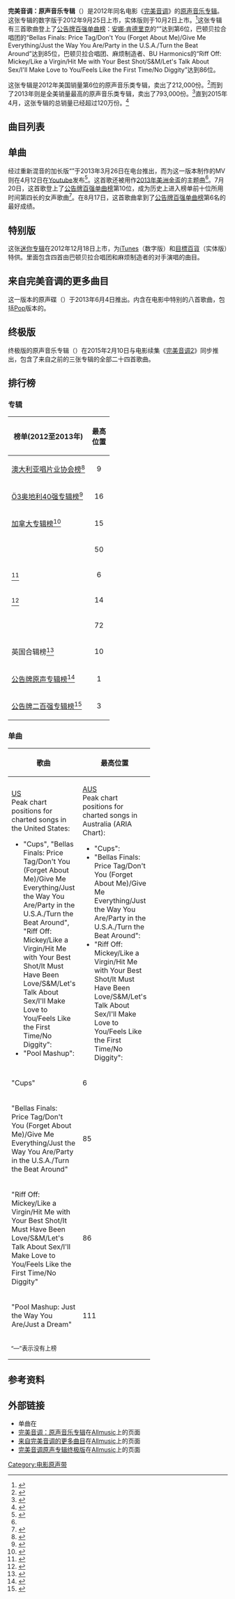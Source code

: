 {{noteTA
| T = zh-cn:完美音调 (原声带); zh-tw:歌喉讚 (原聲帶); zh-hk:辣妹合唱團 (原聲帶);
| 1 = zh-cn:安娜·肯德里克; zh-tw:安娜·坎卓克; zh-hk:安娜·姬妲妮;
| 2 = zh-cn:迈克尔·杰克逊; zh-tw:麥可·傑克森; zh-hk:米高·積遜; zh-sg:麦克·杰森;
| 3 = zh-hans:布鲁諾·马尔斯; zh-tw:布魯諾·馬爾斯; zh-hk:布魯諾·馬斯;
| 4 = zh-hk:基斯杜菲·碧加;zh-hans:克里斯托弗·贝克;zh-tw:克里斯多夫·貝克;
| 5 = zh-hk:施佳拿·艾斯汀;zh-cn:斯盖拉·阿斯丁;zh-tw:史蓋勒·奧斯丁;
| 7 = zh-hk:完美巨聲幫;zh-cn:完美音调2;zh-tw:歌喉讚2;
| 8 = zh-hk:辣妹合唱團;zh-cn:完美音调;zh-tw:歌喉讚;
}}
{{Infobox album
| name     = 完美音调：原声音乐专辑
| type     = [[電影原聲帶|電影原聲帶]]
| artist   = 群星
| cover    = Pitch Perfect Original Motion Picture Soundtrack Cover.png
| released = 2012年9月25日
| recorded = 
| genre    = {{flatlist|
* [[无伴奏合唱|无伴奏合唱]]
* [[流行_(音乐类型)|流行乐]]
}}
| length   = 30:50
| label    = [[环球唱片|环球唱片]]
| misc     = {{單曲
  | type          = Soundtrack
  | name          = 完美音调：原声音乐专辑
  | single1       = {{tsl|en|Cups (song)|Cups (歌曲)|Cups}}
  | single1date   = 2013年3月26日<ref name="allaccess.com">{{cite web |url=http://www.allaccess.com/top40-mainstream/future-releases |title=Top 40/Mainstream Future Releases - Mainstream Hit Songs Being Released and Their Release Dates |work=allaccess.com |accessdate=2013年3月15日 |archiveurl=https://www.webcitation.org/5yzHsSN4E?url=http://www.allaccess.com/top40-mainstream/future-releases |archivedate=2011年5月27日 |deadurl=yes }}</ref>
  }}
}}
'''完美音调：原声音乐专辑'''（{{lang-en|''Pitch Perfect: Original Motion Picture Soundtrack''}}）是2012年同名电影《[[完美音调|完美音调]]》的[[原声音乐|原声音乐]][[音乐专辑|专辑]]。这张专辑的数字版于2012年9月25日上市，实体版则于10月2日上市。<ref name="ost">{{cite web |url=http://www.pitchperfectmovie.com/pdf/soundtrack.pdf |title=Pitch Perfect Track List |publisher=Universal Studios |accessdate=2012年9月16日 |deadurl=yes |archiveurl=https://web.archive.org/web/20120920043529/http://www.pitchperfectmovie.com/pdf/soundtrack.pdf |archivedate=2012年9月20日 }}</ref>这张专辑有三首歌曲登上了[[公告牌百强单曲榜|公告牌百强单曲榜]]：[[安娜·肯德里克|安娜·肯德里克]]的“{{tsl|en|Cups (song)|Cups (歌曲)|Cups}}”达到第6位，巴顿贝拉合唱团的“Bellas Finals: Price Tag/Don't You (Forget About Me)/Give Me Everything/Just the Way You Are/Party in the U.S.A./Turn the Beat Around”达到85位，巴顿贝拉合唱团、麻烦制造者、BU Harmonics的“Riff Off: Mickey/Like a Virgin/Hit Me with Your Best Shot/S&M/Let's Talk About Sex/I'll Make Love to You/Feels Like the First Time/No Diggity”达到86位。

这张专辑是2012年美国销量第6位的原声音乐类专辑，卖出了212,000份。<ref>{{cite news |url=http://music.yahoo.com/blogs/music-news/top-10-soundtracks-2013-225612470.html |title=The Top 10 Soundtracks of 2013 |author=Paul Grein |date=2014年1月2日 |work=Chart Watch |publisher=Yahoo |accessdate=2017年1月15日 |archive-date=2014年1月5日 |archive-url=https://web.archive.org/web/20140105114804/http://music.yahoo.com/blogs/music-news/top-10-soundtracks-2013-225612470.html |dead-url=no }}</ref>而到了2013年则是全美销量最高的原声音乐类专辑，卖出了793,000份。<ref name="sales 2013">{{cite news |url=http://music.yahoo.com/blogs/music-news/chart-watch-top-10-albums-songs-2013-184702481.html |title=The Top 10 Albums and Songs of 2013 |author=Paul Grein |date=2014年1月2日 |work=Chart Watch |publisher=Yahoo |accessdate=2017年1月15日 |archive-date=2014年10月10日 |archive-url=https://web.archive.org/web/20141010225543/https://music.yahoo.com/blogs/music-news/chart-watch-top-10-albums-songs-2013-184702481.html |dead-url=no }}</ref>直到2015年4月，这张专辑的总销量已经超过120万份。<ref name=us_sales>{{cite web |url=http://www.billboard.com/articles/columns/pop-shop/6538822/soundtracks-revival-furious-7-analysis |title=Why Are Soundtracks Suddenly Back? Because They're Better Than Ever |last=Lipshutz |first=Jason |work=[[告示牌_(雜誌)|Billboard]] |publisher=[[Prometheus_Global_Media|Prometheus Global Media]] |date=2015年4月21日 |accessdate=2015年4月21日 |archive-date=2015年4月22日 |archive-url=https://web.archive.org/web/20150422104419/http://www.billboard.com/articles/columns/pop-shop/6538822/soundtracks-revival-furious-7-analysis |dead-url=no }}</ref>

==曲目列表==
{{tracklist
| extra_column    = 演奏者
| title1 = {{tsl|en|Don't Stop the Music (Rihanna song)|Don't Stop the Music (蕾哈娜歌曲)|Don't Stop the Music}}
| writer1={{flatlist|
* [[迈克尔·杰克逊|迈克尔·杰克逊]]
* {{tsl|en|Mikkel Eriksen|米克尔·埃里克森}}
* 托尔·赫曼森（Tor Hermansen）
* 塔瓦娜·达布尼（Tawanna Dabney）
}}
| extra1=麻烦制造者
|length1=3:06
|title2={{tsl|en|Let It Whip|Let It Whip}}
| writer2={{flatlist|
* 雷吉·安德鲁斯（Reggie Andrews）
* {{tsl|en|Leon "Ndugu" Chancler|里昂·钱德勒}}
}}
| extra2=麻烦制造者
|length2=2:25
|title3={{tsl|en|Since U Been Gone|Since U Been Gone}}
| writer3={{flatlist|
* {{tsl|en|Max Martin|麦克斯·马丁}}
* {{tsl|en|Dr. Luke|卢卡什·戈特瓦尔德}}
}}
| extra3={{flatlist|
* {{tsl|en|Ester Dean|伊丝特尔·迪恩}}
* [[斯盖拉·阿斯丁|斯盖拉·阿斯丁]]
}}
|length3=2:27
|title4={{tsl|en|Cups (song)|Cups (歌曲)|Cups}}
| writer4={{tsl|en|J. E. Mainer|J·E·迈内尔}}
| extra4=[[安娜·肯德里克|安娜·肯德里克]]
|length4=1:17
|title5=Riff Off: Ladies of the '80s ({{tsl|en|Mickey (song)|Mickey (歌曲)|Mickey}}/[[宛如处女|Like a Virgin]]/{{tsl|en|Hit Me with Your Best Shot|Hit Me with Your Best Shot}}/{{tsl|en|It Must Have Been Love|It Must Have Been Love}}, Songs About Sex ([[禁忌游戏|S&M]]/{{tsl|en|Let's Talk About Sex|Let's Talk About Sex}}/{{tsl|en|I'll Make Love to You|I'll Make Love to You}}/{{tsl|en|Feels Like the First Time|Feels Like the First Time}}/{{tsl|en|No Diggity|No Diggity}})
| writer5={{flatlist|
* {{tsl|en|Mike Chapman|迈克·查普曼}}
* {{tsl|en|Nicky Chinn|尼基·秦}}
* {{tsl|en|Billy Steinberg|比利·斯坦伯格}}
* {{tsl|en|Tom Kelly (musician)|汤姆·凯利(音乐人)|汤姆·凯利}}
* {{tsl|en|Eddie Schwartz|埃迪·施瓦兹}}
* {{tsl|en|Ester Dean|伊丝特尔·迪恩}}
* {{tsl|en|Mikkel Eriksen|米克尔·埃里克森}}
* 托尔·赫曼森（Tor Hermansen）
* {{tsl|en|Sandy Vee|桑迪·威廉}}
* Hurby Azor
* Al Bell
* [[娃娃脸_(艺人)|娃娃脸]]
* {{tsl|en|Mick Jones (Foreigner guitarist)|米克·琼斯}}
* Andre Young
* {{tsl|en|Chauncey Hannibal|昌西·汉尼拔}}
* {{tsl|en|Teddy Riley|泰迪·赖利}}
* 威廉·斯图尔特（William Stewart）
* Lynise Walters
* 理查德·维克（Richard Vick）
* [[比爾·威瑟斯|比爾·威瑟斯]]
}}
| extra5={{flatlist|
* 巴顿贝拉合唱团
* 麻烦制造者
* BU Harmonics
}}
|length5=3:45
|title6=Bellas Regionals: {{tsl|en|The Sign (song)|The Sign (歌曲)|The Sign}}/{{tsl|en|Eternal Flame (song)|Eternal Flame (歌曲)|Eternal Flame}}/{{tsl|en|Turn the Beat Around|Turn the Beat Around}}
| writer6={{flatlist|
* {{tsl|en|Jonas Berggren|乔纳斯·伯格伦}}
* {{tsl|en|Susanna Hoffs|苏珊娜·霍夫斯}}
* {{tsl|en|Tom Kelly (musician)|汤姆·凯利(音乐人)|汤姆·凯利}}
* {{tsl|en|Billy Steinberg|比利·斯坦伯格}}
* 杰拉尔德·杰克逊（Gerald Jackson）
* 彼得·杰克逊（Peter Jackson）
}}
| extra6=巴顿贝拉合唱团
|length6=2:40
|title7={{tsl|en|Right Round|Right Round}}
| writer7={{flatlist|
* [[佛罗·里达|佛罗·里达]]
* [[布鲁诺·马尔斯|布鲁诺·马尔斯]]
* {{tsl|en|Dr. Luke|卢卡什·戈特瓦尔德}}
* {{tsl|en|Justin Franks|贾斯汀·弗兰克斯}}
* 菲利普·劳伦斯（Philip Lawrence）
* {{tsl|en|Allan Grigg|艾伦·P·格里格}}
* Aaron Bay-Schuck
* {{tsl|en|Pete Burns|皮特·彭斯}}
* {{tsl|en|Wayne Hussey|韦恩·赫西}}
* 迈克·佩尔西（Mike Percy）
* 蒂姆·里沃（Tim Lever）
* 史蒂夫·科伊（Steve Coy）
}}
| extra7=麻烦制造者 (伴唱：{{tsl|en|My Name Is Kay|凯 (歌手)|凯}}）
|length7=3:18
|title8=Pool Mashup: {{tsl|en|Just the Way You Are (Bruno Mars song)|Just the Way You Are (布鲁诺·马尔斯歌曲)|Just the Way You Are}}/{{tsl|en|Just a Dream (Nelly song)|Just a Dream (耐利歌曲)|Just a Dream}}
| writer8={{flatlist|
* [[布鲁诺·马尔斯|布鲁诺·马尔斯]]
* 菲利普·劳伦斯（Philip Lawrence）
* Ari Levine
* {{tsl|en|Saint Cassius (musician)|哈利勒·沃尔顿}}
* {{tsl|en|Khari Cain|卡哈瑞·凯恩}}
* [[耐利|耐利]]
* {{tsl|en|Rico Love|Rico Love}}
* {{tsl|en|Jim Jonsin|吉姆·琼辛}}
* {{tsl|en|Frank Romano|弗兰克·罗曼诺}}
}}
| extra8=The Barden Bellas
|length8=1:39
|title9={{tsl|en|Party in the U.S.A.|Party in the U.S.A.}}
| writer9={{flatlist|
* [[洁西·J|洁西·J]]
* {{tsl|en|Dr. Luke|卢卡什·戈特瓦尔德}}
* {{tsl|en|Claude Kelly|克劳德·凯利}}
}}
| extra9=巴顿贝拉合唱团
|length9=1:04
|title10=Trebles Finals: {{tsl|en|Bright Lights Bigger City|Bright Lights Bigger City}}/{{tsl|en|Magic (B.o.B song)|Magic (B.o.B歌曲)|Magic}}
| writer10={{flatlist|
* {{tsl|en|Thomas DeCarlo Callaway|托马斯·卡拉威}}
* Ben H. Allen III
* 托尼·雷耶斯（Tony Reyes）
* [[B.o.B|B.o.B]]
* [[瑞弗斯·柯摩|瑞弗斯·柯摩]]
}}
| extra10=麻烦制造者
|length10=2:34
|title11=Bellas Finals: {{tsl|en|Price Tag|Price Tag}}/{{tsl|en|Don't You (Forget About Me)|Don't You (Forget About Me)}}/{{tsl|en|Give Me Everything|Give Me Everything}}
| writer11={{flatlist|
* [[洁西·J|洁西·J]]
* [[B.o.B|B.o.B]]
* {{tsl|en|Dr. Luke|卢卡什·戈特瓦尔德}}
* {{tsl|en|Claude Kelly|克劳德·凯利}}
* {{tsl|en|Keith Forsey|基思· 福西}}
* 史蒂夫·谢夫（Steve Schiff）
* [[皮普保罗|皮普保罗]]
* [[尼欧_(歌手)|尼欧]]
* [[艾佛杰克|艾佛杰克]]
* [[布鲁诺·马尔斯|布鲁诺·马尔斯]]
* 菲利普·劳伦斯（Philip Lawrence）
* Ari Levine
* * {{tsl|en|Saint Cassius (musician)|哈利勒·沃尔顿}}
* {{tsl|en|Khari Cain|卡哈瑞·凯恩}}
* 杰拉尔德·杰克逊（Gerald Jackson）
* 彼得·杰克逊（Peter Jackson）
}}
| extra11=巴顿贝拉合唱团
|length11=3:39
|title12=Toner (Instrumental Suite)
| writer12={{flatlist|
* [[克里斯托弗·贝克|克里斯托弗·贝克]]
* 马克·基利恩（Mark Kilian）
}}
| extra12={{flatlist|
* [[克里斯托弗·贝克|克里斯托弗·贝克]]
* 马克·基利恩（Mark Kilian）
}}
|length12=2:56
|total_length=30:50
}}

==单曲==
经过重新混音的加长版“{{tsl|en|Cups (song)|Cups (歌曲)|Cups}}”于2013年3月26日在电台推出，而为这一版本制作的MV则在4月12日在[[Youtube|Youtube]]发布<ref>{{cite web |url=https://www.youtube.com/watch?v=cmSbXsFE3l8 |title=Anna Kendrick - Cups (Pitch Perfect’s “When I’m Gone”) |work=AnnaKendrickVEVO |publisher=Youtube |date=2013年4月12日 |accessdate=2017年1月19日 |archive-date=2017年12月3日 |archive-url=https://web.archive.org/web/20171203024635/https://www.youtube.com/watch?v=cmSbXsFE3l8 |dead-url=no }}</ref>。这首歌还被用作[[2013年美洲金盃|2013年美洲金盃]]的主题曲<ref name="allaccess.com"/>。7月20日，这首歌登上了[[公告牌百强单曲榜|公告牌百强单曲榜]]第10位，成为历史上进入榜单前十位所用时间第四长的女声歌曲<ref>{{cite web |url=http://www.billboard.com/articles/news/1569794/anna-kendricks-cups-timeline-how-her-pitch-perfect-song-became-a-top-10-hit |title=Anna Kendrick's 'Cups' Timeline: How Her 'Pitch Perfect' Song Became a Top 10 Hit |author=Gary Trust |publisher=Billboard |date=2013年7月11日 |accessdate=2017年1月19日 |archive-date=2016年12月23日 |archive-url=https://web.archive.org/web/20161223074832/http://www.billboard.com/articles/news/1569794/anna-kendricks-cups-timeline-how-her-pitch-perfect-song-became-a-top-10-hit |dead-url=no }}</ref>。在8月17日，这首歌曲拿到了[[公告牌百强单曲榜|公告牌百强单曲榜]]第6名的最好成绩。

==特别版==
{{Infobox album <!-- See Wikipedia:WikiProject_Albums -->
| name     = 完美音调：原声音乐专辑（特别版）
| type     = Soundtrack
| artist   = 不同的艺术家
| cover    = 
| released = 2012年12月18日
| genre    = {{flatlist|
* [[无伴奏合唱|无伴奏合唱]]
* [[流行_(音乐类型)|流行乐]]
* [[独立摇滚|独立摇滚]]
* [[放克|放克]]
}}
| length   = 7:08
| label    = [[环球唱片|环球唱片]]
}}
这张[[迷你专辑|迷你专辑]]在2012年12月18日上市，为[[iTunes|iTunes]]（数字版）和[[目標百貨|目標百貨]]（实体版）特供。里面包含四首由巴顿贝拉合唱团和麻烦制造者的对手演唱的曲目。
{{tracklist
| extra_column    = 演奏者
|title13={{tsl|en|Fuck You (Lily Allen song)|Fuck You (莉莉·艾伦歌曲)|F**k You}}
| extra13=袜偶贝拉合唱团
|length13=1:12
|title14={{tsl|en|Blame It on the Boogie||Blame It on the Boogie}}
| extra14=脚注合唱团
|length14=0:52
|title15={{tsl|en|The Final Countdown (song)|The Final Countdown (歌曲)|The Final Countdown}}
| extra15={{tsl|en|Hullabahoos|喧嚣合唱团}}
|length15=1:15
|title16=Open Season
| extra16={{tsl|en|High Highs|High Highs}}
|length16=3:49
|total_length=7:08
}}

==来自完美音调的更多曲目==
{{Infobox album <!-- See Wikipedia:WikiProject_Albums -->
| name     = 来自完美音调的更多曲目
| type     = Soundtrack
| artist   = 不同的艺术家
| cover    = 
| released = 2013年6月4日
| genre    = {{flatlist|
* [[无伴奏合唱|无伴奏合唱]]
* [[流行_(音乐类型)|流行乐]]
* [[独立摇滚|独立摇滚]]
* [[放克|放克]]
}}
| length   = 23:34
| label    = [[环球唱片|环球唱片]]
}}
这一版本的原声碟（{{lang-en|''More From Pitch Perfect: Original Motion Picture Soundtrack''}}）于2013年6月4日推出。内含在电影中特别的八首歌曲，包括[[流行_(音乐类型)|Pop]]版本的{{tsl|en|Cups (song)|Cups (歌曲)|Cups}}。
{{tracklist
| extra_column    = 演奏者
|title17={{tsl|en|Cups (song)|Cups (歌曲)|Cups (Pitch Perfect's "When I'm Gone") (Pop Version)}}
| extra17=[[安娜·肯德里克|安娜·肯德里克]]
|length17=2:08
|title18={{tsl|en|212 (song)|212 (歌曲)|212}} (by [[阿泽莉亚·班克斯|Azealia Banks]] featuring Lazy Jay) vs. {{tsl|en|Bust a Move (song)|Bust a Move (歌曲)|Bust A Move}} (by Young MC)
| extra18=The Outfit
|length18=1:27
|title19={{tsl|en|Bulletproof (La Roux song)|Bulletproof (La Roux歌曲)|Bulletproof}} (by La Roux) vs. {{tsl|en|Release Me (Agnes song)|Release Me (阿格尼丝·卡尔森歌曲)|Release Me}} (by Agnes)
| extra19=The Outfit
|length19=3:16
|title20=[[星船_(歌曲)|Starships (Clean)]]
| extra20=[[妮琪·米娜|妮琪·米娜]]
|length20=3:31
|title21=We Came to Smash [feat. DEV]
| extra21={{tsl|en|Martin Solveig|马丁·索尔维格}}
|length21=3:24
|title22={{tsl|en|Keep Your Head Up (Andy Grammer song)|Keep Your Head Up (安迪·格拉默歌曲)|Keep Your Head Up}}
| extra22={{tsl|en|Andy Grammer|安迪·格拉默}}
|length22=3:09
|title23=Rome
| extra23={{tsl|en|Yeasayer|Yeasayer}}
|length23=3:51
|title24=Before We Fall in Love
| extra24=D'Amato 
|length24=2:48
|total_length=23:34
}}

==终极版==
{{Infobox album <!-- See Wikipedia:WikiProject_Albums -->
| name     = 完美音调原声专辑终极版
| type     = Soundtrack
| artist   = 不同的艺术家
| cover    = 
| released = 2015年2月10日<ref>{{cite web| url=https://www.amazon.com/Ultimate-Perfect-Original-Picture-Soundtrack/dp/B00SYTLBX4/ref=sr_1_2?ie=UTF8&qid=1484546297&sr=8-2&keywords=Ultimate+Pitch+Perfect |title=Ultimate Pitch Perfect (Original Motion Picture Soundtrack) | author= Amazon |accessdate=2017年1月16日}}</ref>
| genre    = {{flatlist|
* [[无伴奏合唱|无伴奏合唱]]
* [[流行_(音乐类型)|流行乐]]
* [[独立摇滚|独立摇滚]]
* [[放克|放克]]
}}
| length   = 61:15
| label    = [[环球唱片|环球唱片]]
}}
终极版的原声音乐专辑（{{lang-en|''Ultimate Pitch Perfect: Original Motion Picture Soundtrack''}}）在2015年2月10日与电影续集《[[完美音调2|完美音调2]]》同步推出，包含了来自之前的三张专辑的全部二十四首歌曲。

==排行榜==
===专辑===
{|class="wikitable sortable"
|-
! 榜单(2012至2013年)
! 最高<br />位置
|-
|[[澳大利亚唱片业协会榜|澳大利亚唱片业协会榜]]<ref name="PPsoundtrackAU">{{cite web|title=19th January 2013|url=http://www.ariacharts.com.au/chart/albums/741|work=AU Top 50 Albums|publisher=ARIA|accessdate=2013-01-09|archive-url=https://web.archive.org/web/20130124015551/http://www.ariacharts.com.au/chart/albums/741|archive-date=2013-01-24|dead-url=yes}}</ref>
| style="text-align:center;" |9
|-
|[[奥地利Ö3四十强音乐榜|Ö3奥地利40强专辑榜]]<ref name="PPsoundtrackAT">{{cite web|title=19th January 2013|url=http://www.austriancharts.at/weekchart.asp?cat=a|work=AT Top 40 Albums|publisher=O3 Austria Top 40|accessdate=2013-01-09|archive-date=2014-07-15|archive-url=https://web.archive.org/web/20140715062901/http://austriancharts.at/weekchart.asp?cat=a|dead-url=no}}</ref>
| style="text-align:center;" |16
|-
|[[加拿大专辑榜|加拿大专辑榜]]<ref name="PPsoundtrackCA">{{cite web|title=19th January 2013|url=http://www.billboard.com/charts/canadian-albums#/charts/canadian-albums|work=CA Top Albums|publisher=Nielsan Soundscan|accessdate=2013-01-09|archive-date=2015-11-16|archive-url=https://web.archive.org/web/20151116130659/http://www.billboard.com/charts/canadian-albums#/charts/canadian-albums|dead-url=no}}</ref>
| style="text-align:center;" |15
|-
|{{tsl|en|Media Control Charts|德国专辑排行榜}}
| style="text-align:center;" |50
|-
|{{tsl|en|Irish Albums Chart|爱尔兰专辑排行榜}}<ref name="PPsoundtrackIE">{{cite web |title=19th January 2013 |url=http://www.irma.ie/aucharts.asp#compilations |publisher=IRMA |accessdate=2013-01-09 |deadurl=yes |archiveurl=https://www.webcitation.org/6AKLBnz7W?url=http://irma.ie/aucharts.asp#compilations |archivedate=2012-08-31 }}</ref>
| style="text-align:center;" |6
|-
|{{tsl|en|Recording Industry Association of New Zealand|新西兰专辑排行榜}}<ref name="PPsoundtrackNZ">{{cite web|title=19th January 2013|url=http://nztop40.co.nz/chart/nzalbums|work=NZ Top 40 Albums|publisher=Swiss Album Charts|accessdate=2013-01-09|archive-date=2012-03-13|archive-url=https://www.webcitation.org/667reqdXB?url=http://nztop40.co.nz/chart/nzsingles|dead-url=no}}</ref>
| style="text-align:center;" |14
|-
|{{tsl|en|Swiss Hitparade|瑞士Hitparade榜}}
| style="text-align:center;" |72
|-
|英国合辑榜<ref name="PPsoundtrackUK">{{cite web|title=19th January 2013|url=http://www.officialcharts.com/archive-chart/_/4/2013-01-19/|work=2013 Top 40 Compilation Albums Archive|publisher=[[Official_Charts_Company|Official Charts Company]]|accessdate=2013-01-09|archive-date=2013-05-20|archive-url=https://web.archive.org/web/20130520035710/http://www.officialcharts.com/archive-chart/_/4/2013-01-19/|dead-url=no}}</ref>
| style="text-align:center;" |10
|-
|[[公告牌二百强专辑榜|公告牌原声专辑榜]]<ref>{{cite web|url=http://music.yahoo.com/blogs/chart-watch/week-ending-jan-20-2013-albums-hit-1-162916325.html#more-4120|title=Pitch Perfect Soundtrack|publisher=[[Billboard_200|''Billboard'' 200]]|accessdate=2013-01-03|work=''billboard.com''|archive-date=2014-08-12|archive-url=https://web.archive.org/web/20140812193803/https://music.yahoo.com/blogs/chart-watch/week-ending-jan-20-2013-albums-hit-1-162916325.html#more-4120|dead-url=no}}</ref>
| style="text-align:center;"|1
|-
|[[公告牌二百强专辑榜|公告牌二百强专辑榜]]<ref name="riaa">{{cite web |url=http://www.billboard.com/news/taylor-swift-s-red-les-mis-soundtrack-lead-1008067172.story#/news/taylor-swift-s-red-les-mis-soundtrack-lead-1008067172.story |title=Sales - Pitch Perfect Soundtrack |publisher=[[Billboard_200|''Billboard'' 200]] |accessdate=2013-01-03 |work=''billboard.com'' |deadurl=yes |archiveurl=https://web.archive.org/web/20130106085836/http://www.billboard.com/news/taylor-swift-s-red-les-mis-soundtrack-lead-1008067172.story#/news/taylor-swift-s-red-les-mis-soundtrack-lead-1008067172.story |archivedate=2013-01-06 }}</ref>
| style="text-align:center;" |3
|}

===单曲===
{| class="wikitable" style="text-align:center;"
|-
! rowspan="2"| 歌曲
! colspan="7"| 最高位置
|- style="font-size:smaller;"
! style="width:50px;" | [[公告牌百强单曲榜|US]]<br /><ref>Peak chart positions for charted songs in the United States:
*"Cups", "Bellas Finals: Price Tag/Don't You (Forget About Me)/Give Me Everything/Just the Way You Are/Party in the U.S.A./Turn the Beat Around", "Riff Off: Mickey/Like a Virgin/Hit Me with Your Best Shot/It Must Have Been Love/S&M/Let's Talk About Sex/I'll Make Love to You/Feels Like the First Time/No Diggity": {{cite web|title=The Billboard Hot 100 Week of January 19, 2013|url=http://www.billboard.com/charts/hot-100#/charts/hot-100?order=gainer|work=[[告示牌_(雜誌)|Billboard]]|publisher=[[Prometheus_Global_Media|Prometheus Global Media]]|accessdate=2013-01-10|archive-date=2014-05-10|archive-url=https://web.archive.org/web/20140510174505/http://www.billboard.com/charts/hot-100#/charts/hot-100?order=gainer|dead-url=no}}
*"Pool Mashup": {{cite web|title=Bubbling Under Hot 100 Week of January 12, 2013|url=http://www.billboard.biz/bbbiz/charts/chart-search-results/singles/14324947|work=[[告示牌_(雜誌)|Billboard]]|publisher=[[Prometheus_Global_Media|Prometheus Global Media]]|accessdate=2013-01-07}}{{dead link|date=January 2017 }}</ref>
! style="width:50px;" | [[澳大利亚唱片业协会榜|AUS]]<br /><ref>Peak chart positions for charted songs in Australia (ARIA Chart):
*"Cups": {{cite web|title=ARIA Chart: Macklemore And Ryan Lewis Remain Top Of ARIA Chart|url=http://www.noise11.com/news/macklemore-and-ryan-lewis-remain-top-of-aria-chart-20130113/|work=noise11|publisher=www.noise11.com|accessdate=2013-01-13|archive-date=2013-01-20|archive-url=https://web.archive.org/web/20130120044633/http://www.noise11.com/news/macklemore-and-ryan-lewis-remain-top-of-aria-chart-20130113|dead-url=no}}
*"Bellas Finals: Price Tag/Don't You (Forget About Me)/Give Me Everything/Just the Way You Are/Party in the U.S.A./Turn the Beat Around": {{Cite journal|url=http://pandora.nla.gov.au/pan/23790/20130506-1144/Issue1209.pdf|title=The ARIA Report: Week Commencing 29 April 2013|date=2013-04-29|publisher=[[Pandora_Archive|Pandora Archive]]|issue=1209|format=PDF|accessdate=2013-09-24|journal=|archive-date=2019-04-16|archive-url=https://web.archive.org/web/20190416141913/http://pandora.nla.gov.au/pan/23790/20130506-1144/Issue1209.pdf|dead-url=no}}
*"Riff Off: Mickey/Like a Virgin/Hit Me with Your Best Shot/It Must Have Been Love/S&M/Let's Talk About Sex/I'll Make Love to You/Feels Like the First Time/No Diggity": {{Cite journal|url=http://pandora.nla.gov.au/pan/23790/20130506-1144/Issue1208.pdf|title=The ARIA Report: Week Commencing 22 April 2013|date=2013-04-22|publisher=[[Pandora_Archive|Pandora Archive]]|issue=1208|format=PDF|accessdate=2013-09-24|journal=|archive-date=2017-04-24|archive-url=https://web.archive.org/web/20170424024628/http://pandora.nla.gov.au/pan/23790/20130506-1144/Issue1208.pdf|dead-url=no}}</ref>
! style="width:50px;" | [[奥地利Ö3四十强音乐榜|AUT]]<br /><ref>Peak chart positions for charted songs in Austria (Ö3 Top 40): {{cite web|title=Austria O3 Top 40 Chart|url=http://www.austriancharts.at/weekchart.asp?cat=s|publisher=03 Top 40 Singles Chart|accessdate=2013-01-13|archive-date=2008-12-18|archive-url=https://web.archive.org/web/20081218151117/http://austriancharts.at/weekchart.asp?cat=s|dead-url=no}}</ref>
! style="width:50px;" | [[加拿大百强单曲榜|CAN]]<br /><ref>Peak chart positions for charted songs in Canada:
*"Cups", "Bellas Finals: Price Tag/Don't You (Forget About Me)/Give Me Everything/Just the Way You Are/Party in the U.S.A./Turn the Beat Around": {{cite web|title=The Billboard Hot 100 Week of January 12, 2013|url=http://www.billboard.com/charts/hot-100#/charts/hot-100?order=gainer|work=[[告示牌_(雜誌)|Billboard]]|publisher=[[Prometheus_Global_Media|Prometheus Global Media]]|accessdate=2013-01-07|archive-date=2014-05-10|archive-url=https://web.archive.org/web/20140510174505/http://www.billboard.com/charts/hot-100#/charts/hot-100?order=gainer|dead-url=no}}</ref>
! style="width:50px;" | {{tsl|en|Media Control Charts|德国单曲排行榜|GER}}
! style="width:50px;" | [[爱尔兰单曲榜|IRE]]<br /><ref>Peak chart positions for charted songs in Ireland (IRMA): {{cite web |title=IRMA Singles Chart |url=http://www.irma.ie/aucharts.asp |publisher=IRMA |accessdate=2013-01-13 |deadurl=yes |archiveurl=https://www.webcitation.org/66Ya8pU1m?url=http://www.irma.ie/aucharts.asp |archivedate=2012-03-30 }}</ref>
! style="width:50px;" | [[英国单曲排行榜|UK]]<br /><ref>Peak chart positions for charted songs in Canada:
*"Cups", "Bellas Finals: Price Tag/Don't You (Forget About Me)/Give Me Everything/Just the Way You Are/Party in the U.S.A./Turn the Beat Around", "Riff Off: Mickey/Like a Virgin/Hit Me with Your Best Shot/S&M/Let's Talk About Sex/I'll Make Love to You/Feels Like the First Time/No Diggity": {{cite web|title=CHART: CLUK Update 12.01.2013 (wk1)|url=http://www.zobbel.de/|work=Zobbel|publisher=www.Zobbel.de|accessdate=2013-01-12|archive-date=2013-07-24|archive-url=https://www.webcitation.org/6ILagTUK8?url=http://www.zobbel.de/|dead-url=no}}</ref>
|-
| style="text-align:left;" | "Cups"
| 6
| 44
| 75
| 12
| —
| 26
| 71
|-
| style="text-align:left;" | "Bellas Finals: Price Tag/Don't You (Forget About Me)/Give Me Everything/Just the Way You Are/Party in the U.S.A./Turn the Beat Around"
| 85
| 57
| 62
| 71
| 92
| —
| 184
|-
| style="text-align:left;" | "Riff Off: Mickey/Like a Virgin/Hit Me with Your Best Shot/It Must Have Been Love/S&M/Let's Talk About Sex/I'll Make Love to You/Feels Like the First Time/No Diggity"
| 86
| 72
| 70
| 98
| —
| —
| 172
|-
| style="text-align:left;" | "Pool Mashup: Just the Way You Are/Just a Dream"
| 111
| —
| —
| —
| —
| —
| —
|-
| colspan="9" style="font-size:smaller;" | “—”表示没有上榜
|}

==参考资料==
{{Reflist|2}}

==外部链接==
*单曲{{tsl|en|Cups (song)|Cups (歌曲)|Cups (Pitch Perfect's "When I'm Gone")}}在{{youtube|cmSbXsFE3l8|MV}}
*[http://www.allmusic.com/album/pitch-perfect-original-motion-picture-soundtrack-mw0002420103 完美音调：原声音乐专辑]{{Wayback|url=http://www.allmusic.com/album/pitch-perfect-original-motion-picture-soundtrack-mw0002420103 |date=20161211115328 }}在[[Allmusic|Allmusic]]上的页面
*[http://www.allmusic.com/album/more-from-pitch-perfect-mw0002540014 来自完美音调的更多曲目]{{Wayback|url=http://www.allmusic.com/album/more-from-pitch-perfect-mw0002540014 |date=20150822180319 }}在[[Allmusic|Allmusic]]上的页面
*[http://www.allmusic.com/album/ultimate-pitch-perfect-original-soundtrack-mw0002824638 完美音调原声专辑终极版]{{Wayback|url=http://www.allmusic.com/album/ultimate-pitch-perfect-original-soundtrack-mw0002824638 |date=20170404081054 }}在[[Allmusic|Allmusic]]上的页面

{{歌喉讚}}
[[Category:电影原声带|Category:电影原声带]]